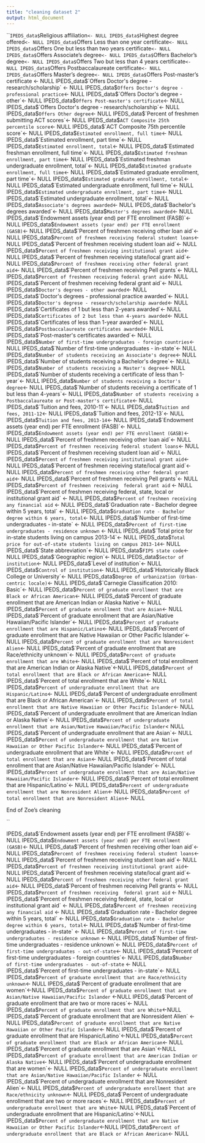```yaml
---
title: "cleaning dataset 2"
output: html_document
---
```


```
IPEDS_data$`Religious affiliation`<- NULL
IPEDS_data$`Highest degree offered`<- NULL
IPEDS_data$`Offers Less than one year certificate`<- NULL
IPEDS_data$`Offers One but less than two years certificate` <- NULL
IPEDS_data$`Offers Associate's degree`<- NULL
IPEDS_data$`Offers Bachelor's degree`<- NULL
IPEDS_data$`Offers Two but less than 4 years certificate`<- NULL
IPEDS_data$`Offers Postbaccalaureate certificate`<- NULL
IPEDS_data$`Offers Master's degree`<- NULL
IPEDS_data$`Offers Post-master's certificate <- NULL
IPEDS_data$`Offers Doctor's degree - research/scholarship` <- NULL
IPEDS_data$`Offers Doctor's degree - professional practice`<- NULL
IPEDS_data$`Offers Doctor's degree - other`<- NULL
IPEDS_data$`Offers Post-master's certificate`<- NULL
IPEDS_data$`Offers Doctor's degree - research/scholarship`<- NULL
IPEDS_data$`Offers Other degree`<- NULL
IPEDS_data$`Percent of freshmen submitting ACT scores`<- NULL
IPEDS_data$`ACT Composite 25th percentile score`<- NULL
IPEDS_data$`ACT Composite 75th percentile score`<- NULL
IPEDS_data$`Estimated enrollment, full time`<- NULL
IPEDS_data$`Estimated enrollment, part time`<- NULL
IPEDS_data$`Estimated enrollment, total`<- NULL
IPEDS_data$`Estimated freshman enrollment, full time`<- NULL
IPEDS_data$`Estimated freshman enrollment, part time`<- NULL
IPEDS_data$`Estimated freshman undergraduate enrollment, total`<- NULL
IPEDS_data$`Estimated graduate enrollment, full time`<- NULL
IPEDS_data$`Estimated graduate enrollment, part time`<- NULL
IPEDS_data$`Estimated graduate enrollment, total`<- NULL
IPEDS_data$`Estimated undergraduate enrollment, full time`<- NULL 
IPEDS_data$`Estimated undergraduate enrollment, part time`<- NULL
IPEDS_data$`Estimated undergraduate enrollment, total`<- NULL
IPEDS_data$`Associate's degrees awarded`<- NULL
IPEDS_data$`Bachelor's degrees awarded`<- NULL
IPEDS_data$`Master's degrees awarded`<- NULL
IPEDS_data$`Endowment assets (year end) per FTE enrollment (FASB)`<- NULL
IPEDS_data$`Endowment assets (year end) per FTE enrollment (GASB)`<- NULL
IPEDS_data$`Percent of freshmen receiving other loan aid`<- NULL
IPEDS_data$`Percent of freshmen receiving federal student loans`<- NULL
IPEDS_data$`Percent of freshmen receiving student loan aid`<- NULL
IPEDS_data$`Percent of freshmen receiving institutional grant aid`<- NULL
IPEDS_data$`Percent of freshmen receiving state/local grant aid`<- NULL
IPEDS_data$`Percent of freshmen receiving other federal grant aid`<- NULL
IPEDS_data$`Percent of freshmen receiving Pell grants`<- NULL
IPEDS_data$`Percent of freshmen receiving federal grant aid`<- NULL
IPEDS_data$`Percent of freshmen receiving federal grant aid`<- NULL
IPEDS_data$`Doctor's degrees - other awarded`<- NULL
IPEDS_data$`Doctor's degrees - professional practice awarded`<- NULL
IPEDS_data$`Doctor's degrese - research/scholarship awarded`<- NULL
IPEDS_data$`Certificates of 1 but less than 2-years awarded`<- NULL 
IPEDS_data$`Certificates of 2 but less than 4-years awarded`<- NULL
IPEDS_data$`Certificates of less than 1-year awarded`<- NULL
IPEDS_data$`Postbaccalaureate certificates awarded`<- NULL
IPEDS_data$`Post-master's certificates awarded`<- NULL 
IPEDS_data$`Number of first-time undergraduates - foreign countries`<- NULL
IPEDS_data$`Number of first-time undergraduates - in-state`<- NULL
IPEDS_data$`Number of students receiving an Associate's degree`<- NULL
IPEDS_data$`Number of students receiving a Bachelor's degree`<- NULL
IPEDS_data$`Number of students receiving a Master's degree`<- NULL
IPEDS_data$`Number of students receiving a certificate of less than 1-year`<- NULL
IPEDS_data$`Number of students receiving a Doctor's degree`<- NULL 
IPEDS_data$`Number of students receiving a certificate of 1 but less than 4-years`<- NULL
IPEDS_data$`Number of students receiving a Postbaccalaureate or Post-master's certificate`<- NULL
IPEDS_data$`Tuition and fees, 2010-11`<- NULL 
IPEDS_data$`Tuition and fees, 2011-12`<- NULL
IPEDS_data$`Tuition and fees, 2012-13`<- NULL
IPEDS_data$`Tuition and fees, 2013-14`<- NULL
IPEDS_data$`Endowment assets (year end) per FTE enrollment (FASB)`<- NULL
IPEDS_data$`Endowment assets (year end) per FTE enrollment (GASB)`<- NULL
IPEDS_data$`Percent of freshmen receiving other loan aid`<- NULL
IPEDS_data$`Percent of freshmen receiving federal student loans`<- NULL
IPEDS_data$`Percent of freshmen receiving student loan aid`<- NULL
IPEDS_data$`Percent of freshmen receiving institutional grant aid`<- NULL
IPEDS_data$`Percent of freshmen receiving state/local grant aid`<- NULL
IPEDS_data$`Percent of freshmen receiving other federal grant aid`<- NULL
IPEDS_data$`Percent of freshmen receiving Pell grants`<- NULL
IPEDS_data$`Percent of freshmen receiving  federal grant aid` <- NULL
IPEDS_data$`Percent of freshmen receiving federal, state, local or institutional grant aid` <- NULL
IPEDS_data$`Percent of freshmen receiving any financial aid` <- NULL
IPEDS_data$`Graduation rate - Bachelor degree within 5 years, total` <- NULL
IPEDS_data$`Graduation rate - Bachelor degree within 6 years, total`<- NULL
IPEDS_data$`Number of first-time undergraduates - in-state` <- NULL
IPEDS_data$`Percent of first-time undergraduates - residence unknown` <- NULL
IPEDS_data$`Total price for in-state students living on campus 2013-14`<- NULL
IPEDS_data$`Total price for out-of-state students living on campus 2013-14`<- NULL
IPEDS_data$`State abbreviation`<- NULL
IPEDS_data$`FIPS state code`<- NULL
IPEDS_data$`Geographic region`<- NULL
IPEDS_data$`Sector of institution`<- NULL
IPEDS_data$`Level of institution`<- NULL
IPEDS_data$`Control of institution`<- NULL
IPEDS_data$`Historically Black College or University`<- NULL
IPEDS_data$`Degree of urbanization (Urban-centric locale)`<- NULL
IPEDS_data$`Carnegie Classification 2010: Basic`<- NULL
IPEDS_data$`Percent of graduate enrollment that are Black or African American`<- NULL
IPEDS_data$`Percent of graduate enrollment that are American Indian or Alaska Native`<- NULL
IPEDS_data$`Percent of graduate enrollment that are Asian`<- NULL
IPEDS_data$`Percent of graduate enrollment that are Asian/Native Hawaiian/Pacific Islander`<- NULL
IPEDS_data$`Percent of graduate enrollment that are Hispanic/Latino`<- NULL
IPEDS_data$`Percent of graduate enrollment that are Native Hawaiian or Other Pacific Islander`<- NULL
IPEDS_data$`Percent of graduate enrollment that are Nonresident Alien`<- NULL
IPEDS_data$`Percent of graduate enrollment that are Race/ethnicity unknown`<- NULL
IPEDS_data$`Percent of graduate enrollment that are White`<- NULL
IPEDS_data$`Percent of total enrollment that are American Indian or Alaska Native`<-NULL
IPEDS_data$`Percent of total enrollment that are Black or African American`<- NULL
IPEDS_data$`Percent of total enrollment that are White`<- NULL
IPEDS_data$`Percent of undergraduate enrollment that are Hispanic/Latino`<- NULL
IPEDS_data$`Percent of undergraduate enrollment that are Black or African American`<- NULL
IPEDS_data$`Percent of total enrollment that are Native Hawaiian or Other Pacific Islander`<- NULL
IPEDS_data$`Percent of undergraduate enrollment that are American Indian or Alaska Native`<- NULL
IPEDS_data$`Percent of undergraduate enrollment that are Asian/Native Hawaiian/Pacific Islander`< NULL
IPEDS_data$`Percent of undergraduate enrollment that are Asian`<- NULL
IPEDS_data$`Percent of undergraduate enrollment that are Native Hawaiian or Other Pacific Islander`<- NULL
IPEDS_data$`Percent of undergraduate enrollment that are White`<- NULL
IPEDS_data$`Percent of total enrollment that are Asian`<- NULL
IPEDS_data$`Percent of total enrollment that are Asian/Native Hawaiian/Pacific Islander`<- NULL
IPEDS_data$`Percent of undergraduate enrollment that are Asian/Native Hawaiian/Pacific Islander`<- NULL
IPEDS_data$`Percent of total enrollment that are Hispanic/Latino`<- NULL
IPEDS_data$`Percent of undergraduate enrollment that are Nonresident Alien`<- NULL
IPEDS_data$`Percent of total enrollment that are Nonresident Alien`<- NULL




















































End of Zoe's cleaning

``

 

IPEDS_data$`Endowment assets (year end) per FTE enrollment (FASB)`<- NULL
IPEDS_data$`Endowment assets (year end) per FTE enrollment (GASB)`<- NULL
IPEDS_data$`Percent of freshmen receiving other loan aid`<- NULL
IPEDS_data$`Percent of freshmen receiving federal student loans`<- NULL
IPEDS_data$`Percent of freshmen receiving student loan aid`<- NULL
IPEDS_data$`Percent of freshmen receiving institutional grant aid`<- NULL
IPEDS_data$`Percent of freshmen receiving state/local grant aid`<- NULL
IPEDS_data$`Percent of freshmen receiving other federal grant aid`<- NULL
IPEDS_data$`Percent of freshmen receiving Pell grants`<- NULL
IPEDS_data$`Percent of freshmen receiving  federal grant aid` <- NULL
IPEDS_data$`Percent of freshmen receiving federal, state, local or institutional grant aid` <- NULL
IPEDS_data$`Percent of freshmen receiving any financial aid` <- NULL
IPEDS_data$`Graduation rate - Bachelor degree within 5 years, total` <- NULL
IPEDS_data$`Graduation rate - Bachelor degree within 6 years, total`<- NULL
IPEDS_data$`Number of first-time undergraduates - in-state` <- NULL
IPEDS_data$`Percent of first-time undergraduates - residence unknown` <- NULL
IPEDS_data$`Number of first-time undergraduates - residence unknown`<- NULL
IPEDS_data$`Percent of first-time undergraduates - out-of-state`<- NULL
IPEDS_data$`Percent of first-time undergraduates - foreign countries`<- NULL
IPEDS_data$`Number of first-time undergraduates - out-of-state` <- NULL
IPEDS_data$`Percent of first-time undergraduates - in-state`<- NULL
IPEDS_data$`Percent of graduate enrollment that are Race/ethnicity unknown`<- NULL
IPEDS_data$`Percent of graduate enrollment that are women`<-NULL
IPEDS_data$`Percent of graduate enrollment that are Asian/Native Hawaiian/Pacific Islander` <-NULL
IPEDS_data$`Percent of graduate enrollment that are two or more races`<- NULL
IPEDS_data$`Percent of graduate enrollment that are White`<-NULL
IPEDS_data$`Percent of graduate enrollment that are Nonresident Alien` <- NULL
IPEDS_data$`Percent of graduate enrollment that are Native Hawaiian or Other Pacific Islander`<- NULL
IPEDS_data$`Percent of graduate enrollment that are Hispanic/Latino`<-NULL
IPEDS_data$`Percent of graduate enrollment that are Black or African American`<- NULL
IPEDS_data$`Percent of graduate enrollment that are Asian`<-NULL
IPEDS_data$`Percent of graduate enrollment that are American Indian or Alaska Native`<- NULL
IPEDS_data$`Percent of undergraduate enrollment that are women`<- NULL
IPEDS_data$`Percent of undergraduate enrollment that are Asian/Native Hawaiian/Pacific Islander` <- NULL
IPEDS_data$`Percent of undergraduate enrollment that are Nonresident Alien`<- NULL
IPEDS_data$`Percent of undergraduate enrollment that are Race/ethnicity unknown`<- NULL
IPEDS_data$`Percent of undergraduate enrollment that are two or more races`<- NULL
IPEDS_data$`Percent of undergraduate enrollment that are White`<- NULL
IPEDS_data$`Percent of undergraduate enrollment that are Hispanic/Latino`<-NULL
IPEDS_data$`Percent of undergraduate enrollment that are Native Hawaiian or Other Pacific Islander`<-NULL
IPEDS_data$`Percent of undergraduate enrollment that are Black or African American`<- NULL